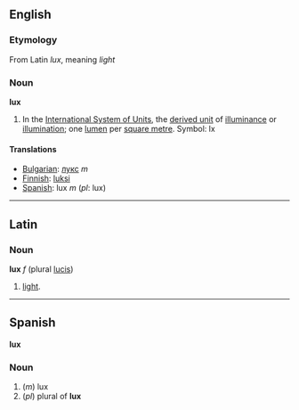==English==

===Etymology===

From Latin ''lux'', meaning ''light''

===Noun===
'''lux'''

#In the [[International System of Units]], the [[derived unit]] of [[illuminance]] or [[illumination]]; one [[lumen]] per [[square metre]].  Symbol: lx

====Translations====

*[[Bulgarian]]: [[лукс]] ''m''
*[[Finnish]]: [[luksi]]
*[[Spanish]]: lux ''m'' (''pl'': lux)

----

==Latin==
===Noun===
'''lux''' ''f'' (plural [[lucis]])

#[[light]].

----

==Spanish==
'''lux'''

===Noun===

#(''m'') lux
#(''pl'') plural of '''lux'''